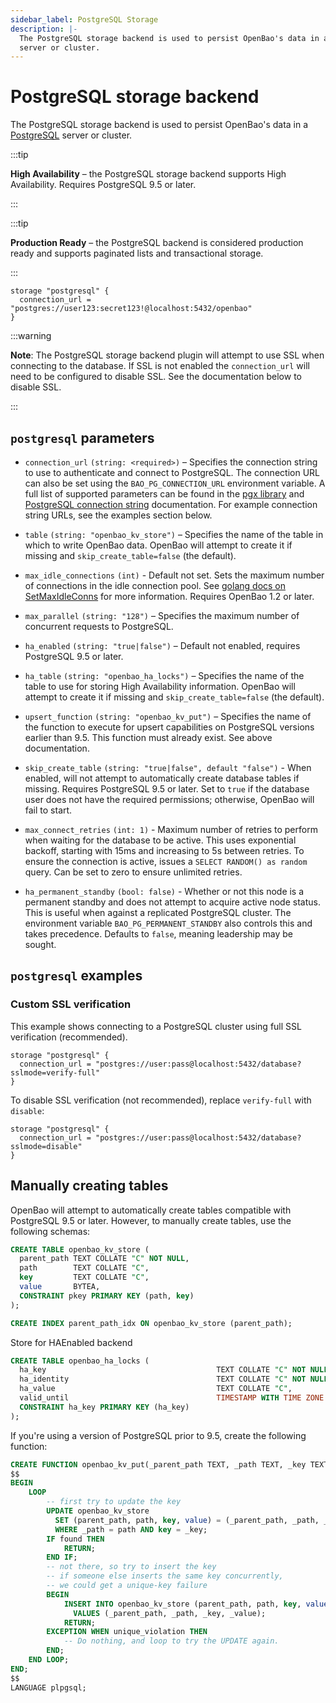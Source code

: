 ```yaml
---
sidebar_label: PostgreSQL Storage
description: |-
  The PostgreSQL storage backend is used to persist OpenBao's data in a PostgreSQL
  server or cluster.
---
```


# PostgreSQL storage backend

The PostgreSQL storage backend is used to persist OpenBao's data in a
[PostgreSQL][postgresql] server or cluster.

:::tip

**High Availability** – the PostgreSQL storage backend supports High
Availability. Requires PostgreSQL 9.5 or later.

:::

:::tip

**Production Ready** – the PostgreSQL backend is considered production ready
and supports paginated lists and transactional storage.

:::

```hcl
storage "postgresql" {
  connection_url = "postgres://user123:secret123!@localhost:5432/openbao"
}
```

:::warning

**Note**: The PostgreSQL storage backend plugin will attempt to use SSL
when connecting to the database. If SSL is not enabled the `connection_url`
will need to be configured to disable SSL. See the documentation below
to disable SSL.

:::

## `postgresql` parameters

- `connection_url` `(string: <required>)` – Specifies the connection string to
  use to authenticate and connect to PostgreSQL. The connection URL can also be
  set using the `BAO_PG_CONNECTION_URL` environment variable. A full list of supported
  parameters can be found in the [pgx library][pgxlib] and [PostgreSQL connection string][pg_conn_docs]
  documentation. For example connection string URLs, see the examples section below.

- `table` `(string: "openbao_kv_store")` – Specifies the name of the table in
  which to write OpenBao data. OpenBao will attempt to create it if missing and
  `skip_create_table=false` (the default).

- `max_idle_connections` `(int)` - Default not set. Sets the maximum number of
  connections in the idle connection pool. See
  [golang docs on SetMaxIdleConns][golang_setmaxidleconns] for more information.
  Requires OpenBao 1.2 or later.

- `max_parallel` `(string: "128")` – Specifies the maximum number of concurrent
  requests to PostgreSQL.

- `ha_enabled` `(string: "true|false")` – Default not enabled, requires
  PostgreSQL 9.5 or later.

- `ha_table` `(string: "openbao_ha_locks")` – Specifies the name of the table to use
  for storing High Availability information. OpenBao will attempt to create it
  if missing and `skip_create_table=false` (the default).

- `upsert_function` `(string: "openbao_kv_put")` – Specifies the name of the
  function to execute for upsert capabilities on PostgreSQL versions earlier
  than 9.5. This function must already exist. See above documentation.

- `skip_create_table` `(string: "true|false", default "false")` - When enabled,
  will not attempt to automatically create database tables if missing. Requires
  PostgreSQL 9.5 or later. Set to `true` if the database user does not have
  the required permissions; otherwise, OpenBao will fail to start.

- `max_connect_retries` `(int: 1)` - Maximum number of retries to perform
  when waiting for the database to be active. This uses exponential backoff,
  starting with 15ms and increasing to 5s between retries. To ensure the
  connection is active, issues a `SELECT RANDOM() as random` query. Can be
  set to zero to ensure unlimited retries.

- `ha_permanent_standby` `(bool: false)` - Whether or not this node is a
  permanent standby and does not attempt to acquire active node status. This
  is useful when against a replicated PostgreSQL cluster. The environment
  variable `BAO_PG_PERMANENT_STANDBY` also controls this and takes precedence.
  Defaults to `false`, meaning leadership may be sought.

## `postgresql` examples

### Custom SSL verification

This example shows connecting to a PostgreSQL cluster using full SSL
verification (recommended).

```hcl
storage "postgresql" {
  connection_url = "postgres://user:pass@localhost:5432/database?sslmode=verify-full"
}
```

To disable SSL verification (not recommended), replace `verify-full` with
`disable`:

```hcl
storage "postgresql" {
  connection_url = "postgres://user:pass@localhost:5432/database?sslmode=disable"
}
```

## Manually creating tables

OpenBao will attempt to automatically create tables compatible with PostgreSQL
9.5 or later. However, to manually create tables, use the following schemas:

```sql
CREATE TABLE openbao_kv_store (
  parent_path TEXT COLLATE "C" NOT NULL,
  path        TEXT COLLATE "C",
  key         TEXT COLLATE "C",
  value       BYTEA,
  CONSTRAINT pkey PRIMARY KEY (path, key)
);

CREATE INDEX parent_path_idx ON openbao_kv_store (parent_path);
```

Store for HAEnabled backend

```sql
CREATE TABLE openbao_ha_locks (
  ha_key                                      TEXT COLLATE "C" NOT NULL,
  ha_identity                                 TEXT COLLATE "C" NOT NULL,
  ha_value                                    TEXT COLLATE "C",
  valid_until                                 TIMESTAMP WITH TIME ZONE NOT NULL,
  CONSTRAINT ha_key PRIMARY KEY (ha_key)
);
```

If you're using a version of PostgreSQL prior to 9.5, create the following function:

```sql
CREATE FUNCTION openbao_kv_put(_parent_path TEXT, _path TEXT, _key TEXT, _value BYTEA) RETURNS VOID AS
$$
BEGIN
    LOOP
        -- first try to update the key
        UPDATE openbao_kv_store
          SET (parent_path, path, key, value) = (_parent_path, _path, _key, _value)
          WHERE _path = path AND key = _key;
        IF found THEN
            RETURN;
        END IF;
        -- not there, so try to insert the key
        -- if someone else inserts the same key concurrently,
        -- we could get a unique-key failure
        BEGIN
            INSERT INTO openbao_kv_store (parent_path, path, key, value)
              VALUES (_parent_path, _path, _key, _value);
            RETURN;
        EXCEPTION WHEN unique_violation THEN
            -- Do nothing, and loop to try the UPDATE again.
        END;
    END LOOP;
END;
$$
LANGUAGE plpgsql;
```

[golang_setmaxidleconns]: https://golang.org/pkg/database/sql/#DB.SetMaxIdleConns
[postgresql]: https://www.postgresql.org/
[pgxlib]: https://pkg.go.dev/github.com/jackc/pgx/stdlib
[pg_conn_docs]: https://www.postgresql.org/docs/current/libpq-connect.html#LIBPQ-CONNSTRING
